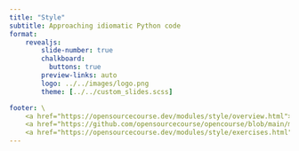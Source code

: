 ```yaml
---
title: "Style"
subtitle: Approaching idiomatic Python code
format:
    revealjs:
        slide-number: true
        chalkboard:
          buttons: true
        preview-links: auto
        logo: ../../images/logo.png
        theme: [../../custom_slides.scss]

footer: \
    <a href="https://opensourcecourse.dev/modules/style/overview.html">overview</a> /\
    <a href="https://github.com/opensourcecourse/opencourse/blob/main/modules/style/slides.qmd">source</a> /\
    <a href="https://opensourcecourse.dev/modules/style/exercises.html">exercises</a>
---
```

